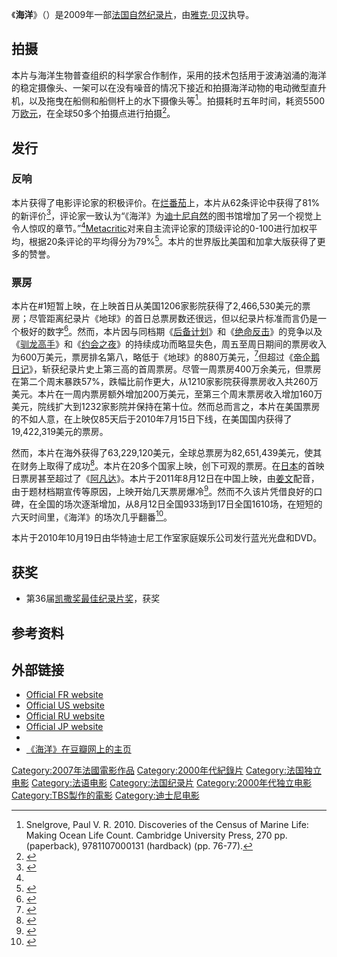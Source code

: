 {{noteTA
|T=zh-hans:海洋 (2009年电影);zh-hk:洋洋大觀;zh-tw:;
|G1=Show
|G2=Movie
|1=zh-hans:海洋;zh-hk:洋洋大觀;zh-tw:;
|2=zh-hans:皮尔斯·布鲁斯南;zh-hk:皮雅斯·布士南;zh-tw:皮爾斯·布洛斯南;
}}
{{Infobox film
| name           = 海洋
|original_name   = Océans
| image          = Disney-Nature-Oceans2.jpg
| caption        = 
| director       = [[雅克·贝汉|雅克·贝汉]]<br />[[雅克·克鲁索|雅克·克鲁索]]
| producer       = 雅克·贝汉<br />罗曼·罗格朗<br />尼古拉·毛弗奈<br />杰克·艾伯斯
| writer         = 
| narrator       = 雅克·贝汉<br />[[皮尔斯·布鲁斯南|皮尔斯·布鲁斯南]] (迪士尼自然)
| starring       = 
| music          = [[布鲁诺·库列斯|布鲁诺·库列斯]]
| cinematography = 
| editing        = 
| studio         = [[參與者传媒|參與者传媒]]<br>[[百代電影公司|百代電影公司]]<br>Galatée Films<br>[[Canal+|Canal+]]<br>[[GAGA|GAGA]]<br>[[法国电视二台|France 2 Cinema]]<br>[[法国电视三台|France 3 Cinema]]
| distributor    = 百代電影公司<small>（法國）</small><br>[[華特迪士尼工作室電影|華特迪士尼工作室電影]]<small>（北美，以[[迪士尼自然|迪士尼自然]]名義出品）</small>
| released       =2009年10月17日：[[东京国际电影节|东京国际电影节]]<br />2010年1月27日：法国<br />2011年8月12日：中国
| runtime        = 104分钟（法国）<br />84分钟（美国）
| country        = 法国
| language       = 法语<br />英语
| budget         = $66,000,000
| gross          = $80,206,406
| hk_name = 洋洋大觀
| tw_name = 
| cn_name = 海洋
}}
《'''海洋'''》（{{lang-fr|'''''Océans'''''}}）是2009年一部[[法国|法国]][[自然纪录片|自然纪录片]]，由[[雅克·贝汉|雅克·贝汉]]执导。

== 拍摄 ==
本片与海洋生物普查组织的科学家合作制作，采用的技术包括用于波涛汹涌的海洋的稳定摄像头、一架可以在没有噪音的情况下接近和拍摄海洋动物的电动微型直升机，以及拖曳在船侧和船侧杆上的水下摄像头等<ref>Snelgrove, Paul V. R. 2010. Discoveries of the Census of Marine Life: Making Ocean Life Count. Cambridge University Press, 270 pp. {{ISBN|9780521165129}} (paperback), 9781107000131 (hardback) (pp. 76-77).</ref>。拍摄耗时五年时间，耗资5500万[[欧元|欧元]]，在全球50多个拍摄点进行拍摄<ref>{{cite web | language = zh-cn | publisher = 网易 | title = 电影纪录片《海洋》内地上映 叫好容易叫座难 | url = http://ent.163.com/11/0818/04/7BN9M5M500032DGD.html | date = 2011-08-18 | accessdate = 2011-08-18 | archive-url = https://web.archive.org/web/20141111132223/http://ent.163.com/11/0818/04/7BN9M5M500032DGD.html | archive-date = 2014-11-11 | dead-url = yes }}</ref>。

== 发行 ==
=== 反响 ===
本片获得了电影评论家的积极评价。在[[烂番茄|烂番茄]]上，本片从62条评论中获得了81%的新评价<ref name="rt">{{cite web|url=https://www.rottentomatoes.com/m/10011268-oceans/ | title=Oceans - Trailers - Movie Reviews | publisher=[[Flixster|Flixster]], Inc | work=Rotten Tomatoes | access-date=2010-04-25}}</ref>，评论家一致认为“《海洋》为[[迪士尼自然|迪士尼自然]]的图书馆增加了另一个视觉上令人惊叹的章节。”<ref name="rt"/>[[Metacritic|Metacritic]]对来自主流评论家的顶级评论的0-100进行加权平均，根据20条评论的平均得分为79%<ref>{{cite web|url=https://www.metacritic.com/film/titles/oceans2010|title=OceansreviewsatMetacritic.com|work=Metacritic|publisher=[[CBSInteractive|CBSInteractive]]Inc|access-date=2010-04-25}}</ref>。本片的世界版比美国和加拿大版获得了更多的赞誉。

=== 票房 ===
本片在#1短暂上映，在上映首日从美国1206家影院获得了2,466,530美元的票房；尽管距离纪录片《地球》的首日总票房数还很远，但以纪录片标准而言仍是一个极好的数字<ref>{{cite web|url=https://www.boxofficemojo.com/movies/?page=daily&id=oceans.htm|title=Oceans(2010)-DailyBoxOfficeResults|publisher=[[IMDb|IMDb]].com,Inc|work=[[BoxOfficeMojo|BoxOfficeMojo]]|access-date=2010-04-25}}</ref>。然而，本片因与同档期《[[后备计划|后备计划]]》和《[[绝命反击|绝命反击]]》的竞争以及《[[驯龙高手|驯龙高手]]》和《[[约会之夜|约会之夜]]》的持续成功而略显失色，周五至周日期间的票房收入为600万美元，票房排名第八，略低于《地球》的880万美元，<ref>{{cite web|url=https://www.boxofficemojo.com/news/?id=2737&p=.htm|title='Dragons'DominatebyDefault|author=Gray,Brandon|publisher=[[IMDb|IMDb]].com,Inc|work=[[BoxOfficeMojo|BoxOfficeMojo]]|access-date=2010-04-25}}</ref>但超过《[[帝企鹅日记|帝企鹅日记]]》，斩获纪录片史上第三高的首周票房。尽管一周票房400万余美元，但票房在第二个周末暴跌57%，跌幅比前作更大，从1210家影院获得票房收入共260万美元。本片在一周内票房额外增加200万美元，至第三个周末票房收入增加160万美元，院线扩大到1232家影院并保持在第十位。然而总而言之，本片在美国票房的不如人意，在上映仅85天后于2010年7月15日下线，在美国国内获得了19,422,319美元的票房。

然而，本片在海外获得了63,229,120美元，全球总票房为82,651,439美元，使其在财务上取得了成功<ref>{{cite web|url=https://boxofficemojo.com/movies/?id=oceans.htm|title=Oceans|website=BoxOfficeMojo|access-date=2012-10-10}}</ref>。本片在20多个国家上映，创下可观的票房。在[[日本|日本]]的首映日票房甚至超过了《[[阿凡达|阿凡达]]》。本片于2011年8月12日在中国上映，由[[姜文|姜文]]配音，由于题材档期宣传等原因，上映开始几天票房爆冷<ref>{{cite web | language = zh-cn | publisher = 搜狐娱乐 | title = 纪录片《海洋》票房遇冷 题材档期宣传都被诟病 | url = http://roll.sohu.com/20110818/n316684861.shtml | date = 2011-08-18 | accessdate = 2011-08-18 | archive-date = 2014-11-11 | archive-url = https://web.archive.org/web/20141111130232/http://roll.sohu.com/20110818/n316684861.shtml | dead-url = no }}</ref>。然而不久该片凭借良好的口碑，在全国的场次逐渐增加，从8月12日全国933场到17日全国1610场，在短短的六天时间里，《海洋》的场次几乎翻番<ref>{{cite web | language = zh-cn | publisher = 法制晚报 | title = 口碑攒人气 《海洋》回暖 | url = http://www.fawan.com/Article/yl/zy/2011/08/20/115616126959.html | date = 2011-08-20 | accessdate = 2011-08-22 | archive-date = 2011-09-16 | archive-url = https://web.archive.org/web/20110916192129/http://www.fawan.com/Article/yl/zy/2011/08/20/115616126959.html | dead-url = no }}</ref>。

本片于2010年10月19日由华特迪士尼工作室家庭娱乐公司发行蓝光光盘和DVD。

== 获奖 ==
* 第36届[[凯撒奖最佳纪录片奖|凯撒奖最佳纪录片奖]]，获奖

==参考资料==
{{reflist}}
==外部链接==
* [http://www.oceans-lefilm.com/ Official FR website] {{Wayback|url=http://www.oceans-lefilm.com/ |date=20110829173406 }}
* [http://disney.go.com/disneynature/oceans/ Official US website] {{Wayback|url=http://disney.go.com/disneynature/oceans/ |date=20110816074341 }}
* [https://web.archive.org/web/20101017110129/http://oceansfilm.ru/ Official RU website]
* [https://web.archive.org/web/20101010093434/http://oceans.gaga.ne.jp/ Official JP website]
* {{imdb title|0765128|Océans}}
*[http://movie.douban.com/subject/3443389/ 《海洋》在豆瓣网上的主页] {{Wayback|url=http://movie.douban.com/subject/3443389/ |date=20110916182649 }}

{{DEFAULTSORT:Oceans}}
[[Category:2007年法國電影作品|Category:2007年法國電影作品]]
[[Category:2000年代紀錄片|Category:2000年代紀錄片]]
[[Category:法国独立电影|Category:法国独立电影]]
[[Category:法语电影|Category:法语电影]]
[[Category:法国纪录片|Category:法国纪录片]]
[[Category:2000年代独立电影|Category:2000年代独立电影]]
[[Category:TBS製作的電影|Category:TBS製作的電影]]
[[Category:迪士尼电影|Category:迪士尼电影]]